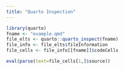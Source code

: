 ```yaml
---
title: "Quarto Inspection"
---
```


```r
library(quarto)
fname <- "example.qmd"
file_elts <- quarto::quarto_inspect(fname)
file_info <- file_elts$fileInformation
file_cells <- file_info[[fname]]$codeCells
```

```r
eval(parse(text=file_cells[1,]$source))
```